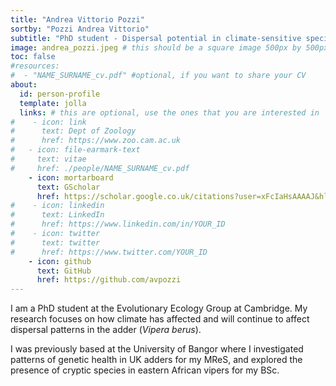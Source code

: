 ```yaml
---
title: "Andrea Vittorio Pozzi"
sortby: "Pozzi Andrea Vittorio"
subtitle: "PhD student - Dispersal potential in climate-sensitive species"
image: andrea_pozzi.jpeg # this should be a square image 500px by 500px (or possibly 250px by 250px???)
toc: false
#resources: 
#  - "NAME_SURNAME_cv.pdf" #optional, if you want to share your CV
about:
  id: person-profile
  template: jolla
  links: # this are optional, use the ones that you are interested in
#    - icon: link
#      text: Dept of Zoology
#      href: https://www.zoo.cam.ac.uk
#   - icon: file-earmark-text
#     text: vitae
#     href: ./people/NAME_SURNAME_cv.pdf
    - icon: mortarboard
      text: GScholar
      href: https://scholar.google.co.uk/citations?user=xFcIaHsAAAAJ&hl=en
#    - icon: linkedin
#      text: LinkedIn
#      href: https://www.linkedin.com/in/YOUR_ID
#    - icon: twitter
#      text: twitter
#      href: https://www.twitter.com/YOUR_ID
    - icon: github
      text: GitHub
      href: https://github.com/avpozzi
---
```


:::{#person-profile}
:::


I am a PhD student at the Evolutionary Ecology Group at Cambridge. My research focuses on how climate has affected and will continue to affect dispersal patterns in the adder (*Vipera berus*). 

I was previously based at the University of Bangor where I investigated patterns of genetic health in UK adders for my MReS, and explored the presence of cryptic species in eastern African vipers for my BSc. 
